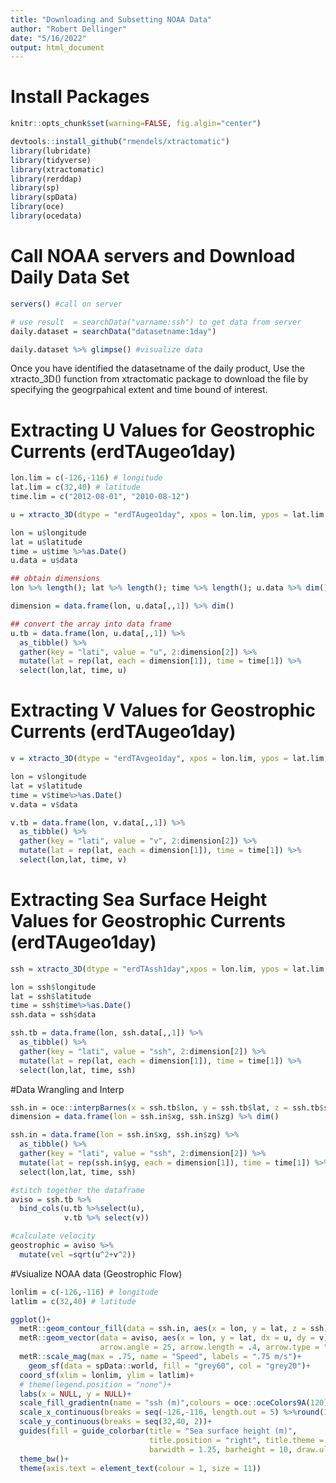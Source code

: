 ```yaml
---
title: "Downloading and Subsetting NOAA Data"
author: "Robert Dellinger"
date: "5/16/2022"
output: html_document
---
```


# Install Packages 

```r
knitr::opts_chunk$set(warning=FALSE, fig.algin="center")

devtools::install_github("rmendels/xtractomatic")
library(lubridate)
library(tidyverse)
library(xtractomatic)
library(rerddap)
library(sp)
library(spData)
library(oce)
library(ocedata)
```

# Call NOAA servers and Download Daily Data Set

```r

servers() #call on server

# use result  = searchData("varname:ssh") to get data from server
daily.dataset = searchData("datasetname:1day")

daily.dataset %>% glimpse() #visualize data

```

Once you have identified the datasetname of the daily product, Use the xtracto_3D() function from xtractomatic package to download the file by specifying the geogrpahical extent and time bound of interest.


# Extracting U Values for Geostrophic Currents (erdTAugeo1day)

```r
lon.lim = c(-126,-116) # longitude
lat.lim = c(32,40) # latitude
time.lim = c("2012-08-01", "2010-08-12")

u = xtracto_3D(dtype = "erdTAugeo1day", xpos = lon.lim, ypos = lat.lim, tpos = time.lim)

lon = u$longitude
lat = u$latitude
time = u$time %>%as.Date()
u.data = u$data 

## obtain dimensions
lon %>% length(); lat %>% length(); time %>% length(); u.data %>% dim()

dimension = data.frame(lon, u.data[,,1]) %>% dim()

## convert the array into data frame
u.tb = data.frame(lon, u.data[,,1]) %>% 
  as_tibble() %>% 
  gather(key = "lati", value = "u", 2:dimension[2]) %>% 
  mutate(lat = rep(lat, each = dimension[1]), time = time[1]) %>% 
  select(lon,lat, time, u)

```

# Extracting V Values for Geostrophic Currents (erdTAugeo1day)

```r
v = xtracto_3D(dtype = "erdTAvgeo1day", xpos = lon.lim, ypos = lat.lim, tpos = time.lim)

lon = v$longitude
lat = v$latitude
time = v$time%>%as.Date()
v.data = v$data 

v.tb = data.frame(lon, v.data[,,1]) %>% 
  as_tibble() %>% 
  gather(key = "lati", value = "v", 2:dimension[2]) %>% 
  mutate(lat = rep(lat, each = dimension[1]), time = time[1]) %>% 
  select(lon,lat, time, v)

```

# Extracting Sea Surface Height Values for Geostrophic Currents (erdTAugeo1day)

```r
ssh = xtracto_3D(dtype = "erdTAssh1day",xpos = lon.lim, ypos = lat.lim, tpos = time.lim)

lon = ssh$longitude
lat = ssh$latitude
time = ssh$time%>%as.Date()
ssh.data = ssh$data 

ssh.tb = data.frame(lon, ssh.data[,,1]) %>% 
  as_tibble() %>% 
  gather(key = "lati", value = "ssh", 2:dimension[2]) %>% 
  mutate(lat = rep(lat, each = dimension[1]), time = time[1]) %>% 
  select(lon,lat, time, ssh)
```

#Data Wrangling and Interp

```r
ssh.in = oce::interpBarnes(x = ssh.tb$lon, y = ssh.tb$lat, z = ssh.tb$ssh)
dimension = data.frame(lon = ssh.in$xg, ssh.in$zg) %>% dim()

ssh.in = data.frame(lon = ssh.in$xg, ssh.in$zg) %>% 
  as_tibble() %>% 
  gather(key = "lati", value = "ssh", 2:dimension[2]) %>% 
  mutate(lat = rep(ssh.in$yg, each = dimension[1]), time = time[1]) %>% 
  select(lon,lat, time, ssh)

#stitch together the dataframe
aviso = ssh.tb %>% 
  bind_cols(u.tb %>%select(u),
            v.tb %>% select(v))

#calculate velocity 
geostrophic = aviso %>% 
  mutate(vel =sqrt(u^2+v^2))


```




#Vsiualize NOAA data (Geostrophic Flow)

```r

lonlim = c(-126,-116) # longitude
latlim = c(32,40) # latitude

ggplot()+
  metR::geom_contour_fill(data = ssh.in, aes(x = lon, y = lat, z = ssh), bins = 120)+
  metR::geom_vector(data = aviso, aes(x = lon, y = lat, dx = u, dy = v),
                    arrow.angle = 25, arrow.length = .4, arrow.type = "open")+
  metR::scale_mag(max = .75, name = "Speed", labels = ".75 m/s")+
    geom_sf(data = spData::world, fill = "grey60", col = "grey20")+
  coord_sf(xlim = lonlim, ylim = latlim)+
  # theme(legend.position = "none")+
  labs(x = NULL, y = NULL)+
  scale_fill_gradientn(name = "ssh (m)",colours = oce::oceColors9A(120), na.value = "white")+
  scale_x_continuous(breaks = seq(-126,-116, length.out = 5) %>%round(1))+
  scale_y_continuous(breaks = seq(32,40, 2))+
  guides(fill = guide_colorbar(title = "Sea surface height (m)", 
                               title.position = "right", title.theme = element_text(angle = 90), 
                               barwidth = 1.25, barheight = 10, draw.ulim = 1.2, draw.llim = 0.6))+
  theme_bw()+
  theme(axis.text = element_text(colour = 1, size = 11))


```
